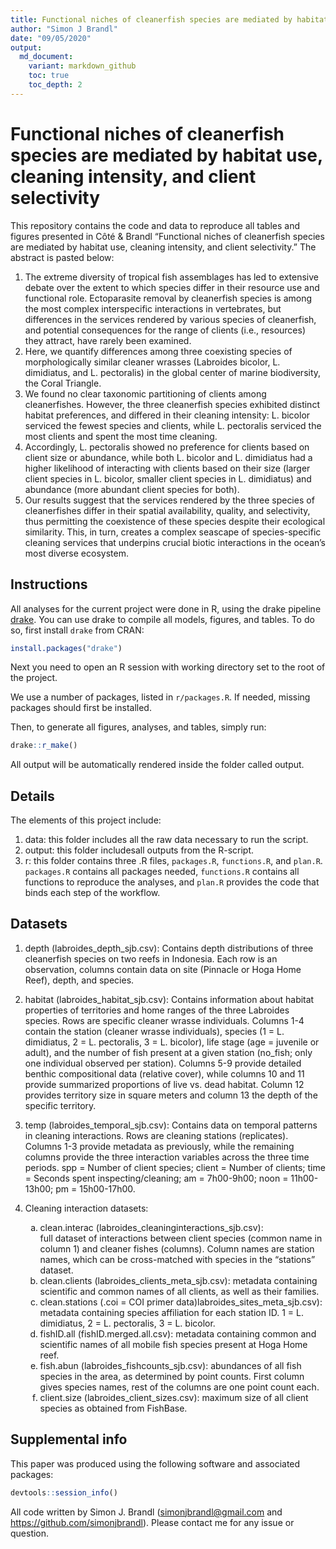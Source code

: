 ```yaml
---
title: Functional niches of cleanerfish species are mediated by habitat use, cleaning intensity, and client selectivity
author: "Simon J Brandl"
date: "09/05/2020"
output:
  md_document:
    variant: markdown_github
    toc: true
    toc_depth: 2
---
```


# Functional niches of cleanerfish species are mediated by habitat use, cleaning intensity, and client selectivity

This repository contains the code and data to reproduce all tables and
figures presented in Côté & Brandl “Functional niches of cleanerfish species are mediated by habitat use, cleaning intensity, and client selectivity.” The abstract is pasted below: 

1.	The extreme diversity of tropical fish assemblages has led to extensive debate over the extent to which species differ in their resource use and functional role. Ectoparasite removal by cleanerfish species is among the most complex interspecific interactions in vertebrates, but differences in the services rendered by various species of cleanerfish, and potential consequences for the range of clients (i.e., resources) they attract, have rarely been examined. 
2.	Here, we quantify differences among three coexisting species of morphologically similar cleaner wrasses (Labroides bicolor, L. dimidiatus, and L. pectoralis) in the global center of marine biodiversity, the Coral Triangle. 
3.	We found no clear taxonomic partitioning of clients among cleanerfishes. However, the three cleanerfish species exhibited distinct habitat preferences, and differed in their cleaning intensity: L. bicolor serviced the fewest species and clients, while L. pectoralis serviced the most clients and spent the most time cleaning. 
4.	Accordingly, L. pectoralis showed no preference for clients based on client size or abundance, while both L. bicolor and L. dimidiatus had a higher likelihood of interacting with clients based on their size (larger client species in L. bicolor, smaller client species in L. dimidiatus) and abundance (more abundant client species for both).
5.	Our results suggest that the services rendered by the three species of cleanerfishes differ in their spatial availability, quality, and selectivity, thus permitting the coexistence of these species despite their ecological similarity. This, in turn, creates a complex seascape of species-specific cleaning services that underpins crucial biotic interactions in the ocean’s most diverse ecosystem. 

## Instructions
All analyses for the current project were done in R, using the drake pipeline [drake](https://github.com/ropensci/drake). You can use drake to compile all models, figures, and tables.
To do so, first install `drake` from CRAN: 

```r
install.packages("drake")
```

Next you need to open an R session with working directory set to the root of the project.    

We use a number of packages, listed in `r/packages.R`. If needed, missing packages should first be installed. 

Then, to generate all figures, analyses, and tables, simply run:

```r
drake::r_make()
```

All output will be automatically rendered inside the folder called output. 

## Details

The elements of this project include:

1.  data: this folder includes all the raw data necessary to run the
    script.
2.  output: this folder includesall outputs from the R-script.
3.  r: this folder contains three .R files, `packages.R`, `functions.R`,
    and `plan.R`.  
    `packages.R` contains all packages needed, `functions.R` contains
    all functions to reproduce the analyses, and `plan.R` provides the
    code that binds each step of the workflow.

## Datasets

1.  depth (labroides_depth_sjb.csv): Contains depth distributions of three cleanerfish species on two reefs in Indonesia. Each row is an observation, columns contain data on site (Pinnacle or Hoga Home Reef), depth, and species.

2.  habitat (labroides_habitat_sjb.csv): Contains information about habitat properties of territories and home ranges of the three Labroides species. Rows are specific cleaner wrasse individuals. Columns 1-4 contain the station (cleaner wrasse individuals), species (1 = L. dimidiatus, 2 = L. pectoralis, 3 = L. bicolor), life stage (age = juvenile or adult), and the number of fish present at a given station (no_fish; only one individual observed per station). Columns 5-9 provide detailed benthic compositional data (relative cover), while columns 10 and 11 provide summarized proportions of live vs. dead habitat. Column 12 provides territory size in square meters and column 13 the depth of the specific territory.

3.  temp (labroides_temporal_sjb.csv): Contains data on temporal patterns in cleaning interactions. Rows are cleaning stations (replicates). Columns 1-3 provide metadata as previously, while the remaining columns provide the three interaction variables across the three time periods. spp = Number of client species; client = Number of clients; time = Seconds spent inspecting/cleaning; am = 7h00-9h00; noon = 11h00-13h00; pm = 15h00-17h00. 

4.  Cleaning interaction datasets:
    a.  clean.interac (labroides_cleaninginteractions_sjb.csv):  
        full dataset of interactions between client species (common name in column 1) and cleaner fishes (columns). Column names are station names, which can be cross-matched with species in the "stations" dataset. 
    b.  clean.clients (labroides_clients_meta_sjb.csv): 
        metadata containing scientific and common names of all clients, as well as their families.
    c.  clean.stations (.coi = COI primer data)labroides_sites_meta_sjb.csv):
        metadata containing species affiliation for each station ID. 1 = L. dimidiatus, 2 = L. pectoralis, 3 = L. bicolor.
    d.  fishID.all (fishID.merged.all.csv): 
        metadata containing common and scientific names of all mobile fish species present at Hoga Home reef. 
    e.  fish.abun (labroides_fishcounts_sjb.csv):
        abundances of all fish species in the area, as determined by point counts. First column gives species names, rest          of the columns are one point count each.
    f.  client.size (labroides_client_sizes.csv):
        maximum size of all client species as obtained from FishBase.

## Supplemental info

This paper was produced using the following software and associated packages:

```r
devtools::session_info()
```

All code written by Simon J. Brandl
(<a href="mailto:simonjbrandl@gmail.com" class="email">simonjbrandl@gmail.com</a>
and
<a href="https://github.com/simonjbrandl" class="uri">https://github.com/simonjbrandl</a>).
Please contact me for any issue or question.
